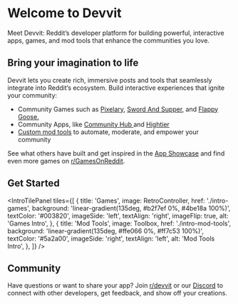 
# Welcome to Devvit

Meet Devvit: Reddit’s developer platform for building powerful, interactive apps, games, and mod tools that enhance the communities you love.

## Bring your imagination to life

Devvit lets you create rich, immersive posts and tools that seamlessly integrate into Reddit’s ecosystem. Build interactive experiences that ignite your community:

<div style={{ display: 'flex', alignItems: 'center', gap: '2rem', flexWrap: 'wrap', minHeight: 280 }}>
  <div style={{ flex: 1, minWidth: 460 }}>
    <ul>
      <li>Community Games such as <a href="https://www.reddit.com/r/Pixelary/">Pixelary</a>, <a href="https://www.reddit.com/r/SwordAndSupperGame/">Sword And Supper</a>, and <a href = "https://www.reddit.com/r/RedditGames/"> Flappy Goose.</a></li>
      <li>Community Apps, like <a href="https://www.reddit.com/r/FortNiteBR/"> Community Hub </a> and <a href="https://www.reddit.com/r/hightier/">Hightier</a></li>
      <li><a href="https://www.reddit.com/r/ModSupport/comments/1k6szsj/devvit_apps_for_moderation_a_list/">Custom mod tools</a> to automate, moderate, and empower your community</li>
    </ul>
  </div>
  <div style={{ flex: 1, minWidth: 260, display: 'flex', justifyContent: 'center', alignItems: 'center' }}>
    <RotatingImage images={[
      BuildItBuilding,
      DarkDungeon,
      RiddonkulousGuess,
      FlappyGoose,
      SwordAndSupper,
      Hightier,
    ]} interval={3000} style={{ height: 280, width: 340, maxWidth: '100%', maxHeight: '100%' }} />
  </div>
</div>


See what others have built and get inspired in the [App Showcase](../examples/app-showcase) and find even more games on [r/GamesOnReddit](https://www.reddit.com/r/GamesOnReddit/).

## Get Started

<IntroTilePanel
  tiles={[
    {
      title: 'Games',
      image: RetroController,
      href: './intro-games',
      background: 'linear-gradient(135deg, #b2f7ef 0%, #4be18a 100%)',
      textColor: '#003820',
      imageSide: 'left',
      textAlign: 'right',
      imageFlip: true,
      alt: 'Games Intro',
    },
    {
      title: 'Mod Tools',
      image: Toolbox,
      href: './intro-mod-tools',
      background: 'linear-gradient(135deg, #ffe066 0%, #ff7c53 100%)',
      textColor: '#5a2a00',
      imageSide: 'right',
      textAlign: 'left',
      alt: 'Mod Tools Intro',
    },
  ]}
/>

## Community

Have questions or want to share your app? Join [r/devvit](https://www.reddit.com/r/devvit/) or our [Discord](https://discord.gg/Cd43ExtEFS) to connect with other developers, get feedback, and show off your creations.
